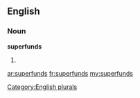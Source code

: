 ==English==

===Noun===
'''superfunds'''

# {{plural of|[[superfund]]}}

[[Category:English plurals]]

[[ar:superfunds]]
[[fr:superfunds]]
[[my:superfunds]]